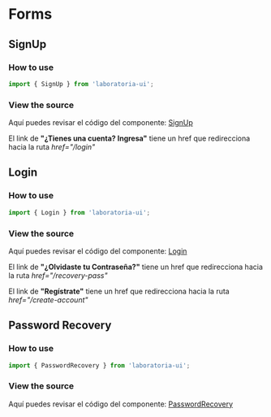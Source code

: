 

<Meta title="Components/Forms" />

# Forms

## SignUp

### How to use

```js
import { SignUp } from 'laboratoria-ui';
```

<Canvas>
  <Story name="SignUp">
    <SignUp autocompleteProps={{ loadOptions, placeholder:'City' }} />
  </Story>
</Canvas>

### View the source

Aquí puedes revisar el código del componente: [SignUp](https://github.com/Laboratoria/ui/blob/master/src/components/SignUp/index.jsx)

El link de **"¿Tienes una cuenta? Ingresa"** tiene un href que redirecciona hacia la ruta *href="/login"*

## Login

### How to use

```js
import { Login } from 'laboratoria-ui';
```

<Canvas>
  <Story name="Login">
    <Login />
  </Story>
</Canvas>

### View the source

Aquí puedes revisar el código del componente: [Login](https://github.com/Laboratoria/ui/blob/master/src/components/Login/index.jsx)

El link de **"¿Olvidaste tu Contraseña?"** tiene un href que redirecciona hacia la ruta *href="/recovery-pass"*

El link de **"Regístrate"** tiene un href que redirecciona hacia la ruta *href="/create-account"*

## Password Recovery

### How to use

```js
import { PasswordRecovery } from 'laboratoria-ui';
```

<Canvas>
  <Story name="Password Recovery">
    <PasswordRecovery />
  </Story>
</Canvas>

### View the source

Aquí puedes revisar el código del componente: [PasswordRecovery](https://github.com/Laboratoria/ui/blob/master/src/components/PasswordRecovery/index.jsx)